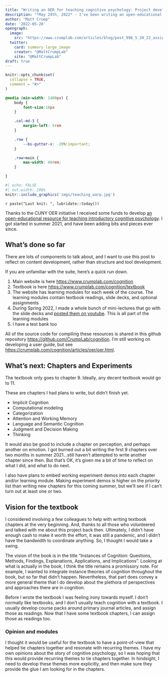 ```yaml
---
title: "Writing an OER for teaching cognitive psychology: Project development notes"
description: "*May 24th, 2022* - I've been writing an open-educational resource for teaching introductory cognition, and I'm makins some notes to self about where to take the project from here."
author: "Matt Crump"
date: '2022-05-20'
opengraph:
  image:
    src: "https://www.crumplab.com/articles/blog/post_996_5_20_22_assignmentflex/imgs/teaching_warp.jpg"
  twitter:
    card: summary_large_image
    creator: "@MattCrumpLab"
    site: "@MattCrumpLab"
draft: true
---
```


```r
knitr::opts_chunk$set(
  collapse = TRUE,
  comment = "#>"
)
```

```css
@media (min-width: 1400px) {
    body {
        font-size:18px
    }

    .col-md-3 {
        margin-left: 5rem
    }

    .row {
        --bs-gutter-x: -20%!important;
    }

    .row>main {
        max-width: 40rem;
    }

}

```

```r
#| echo: FALSE
#| out.width: 100%
knitr::include_graphics('imgs/teaching_warp.jpg')
```

`r paste("Last knit: ", lubridate::today())`

Thanks to the CUNY OER initiative I received some funds to develop [an open-educational resource for teaching introductory cognitive psychology](https://www.crumplab.com/cognition). I got started in summer 2021, and have been adding bits and pieces ever since.

## What's done so far

There are lots of components to talk about, and I want to use this post to reflect on content development, rather than structure and tool development.

If you are unfamiliar with the suite, here's a quick run down.

1.  Main website is here <https://www.crumplab.com/cognition>
2.  Textbook is here <https://www.crumplab.com/cognition/textbook>
3.  The website has learning modules for each week of the course. The learning modules contain textbook readings, slide decks, and optional assignments
4.  During Spring 2022, I made a whole bunch of mini-lectures that go with the slide decks and [posted them on youtube](https://www.youtube.com/playlist?list=PLDtczbtj66Q4y_usx7_vkHfiHkKDKl5uG). This is all part of the learning modules
5.  I have a test bank too

All of the source code for compiling these resources is shared in this github repository <https://github.com/CrumpLab/cognition>. I'm still working on developing a user guide, but see <https://crumplab.com/cognition/articles/oer/oer.html>.

## What's next: Chapters and Experiments

The textbook only goes to chapter 9. Ideally, any decent textbook would go to 11.

These are chapters I had plans to write, but didn't finish yet.

-   Implicit Cognition
-   Computational modeling
-   Categorization
-   Attention and Working Memory
-   Language and Semantic Cognition
-   Judgment and Decision Making
-   Thinking

It would also be good to include a chapter on perception, and perhaps another on emotion. I got burned out a bit writing the first 9 chapters over two months in summer 2021...still haven't attempted to write another chapter since then. But that's OK, it's given me a bit of time to reflect on what I did, and what to do next.

I also have plans to embed working experiment demos into each chapter and/or learning module. Making experiment demos is higher on the priority list than writing new chapters for this coming summer, but we'll see if I can't turn out at least one or two.

## Vision for the textbook

I considered involving a few colleagues to help with writing textbook chapters at the very beginning. And, thanks to all those who volunteered and talked with me about this project back then. Ultimately, I didn't have enough cash to make it worth the effort, it was still a pandemic, and I didn't have the bandwidth to coordinate anything. So, I thought I would take a swing.

The vision of the book is in the title "Instances of Cognition: Questions, Methods, Findings, Explanations, Applications, and Implications". Looking at what is actually in the book, I think the title remains a promissory note. For example, I wanted to integrate instance theories of cognition throughout the book, but so far that didn't happen. Nevertheless, that part does convey a more general theme that I do develop about the plethora of perspectives and approaches there are in cognition.

Before I wrote the textbook I was feeling irony towards myself. I don't normally like textbooks, and I don't usually teach cognition with a textbook. I usually develop course packs around primary journal articles, and assign those as readings. Now that I have some textbook chapters, I can assign those as readings too.

### Opinion and modules

I thought it would be useful for the textbook to have a point-of-view that helped tie chapters together and resonate with recurring themes. I have my own opinions about the story of cognitive psychology, so I was hoping that this would provide recurring themes to tie chapters together. In hindsight, I need to develop these themes more explicitly, and then make sure they provide the glue I am looking for in the chapters.
